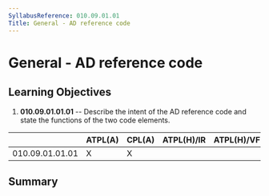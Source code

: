 ```yaml
---
SyllabusReference: 010.09.01.01
Title: General - AD reference code
---
```


# General - AD reference code

## Learning Objectives

1.  **010.09.01.01.01** -- Describe the intent of the AD reference code and state
    the functions of the two code elements.

|                 | ATPL(A) | CPL(A) | ATPL(H)/IR | ATPL(H)/VFR | CPL(H) | IR  | CBIR(A) |
| --------------- | ------- | ------ | ---------- | ----------- | ------ | --- | ------- |
| 010.09.01.01.01 | X       | X      |            |             |        |     |         |

## Summary
